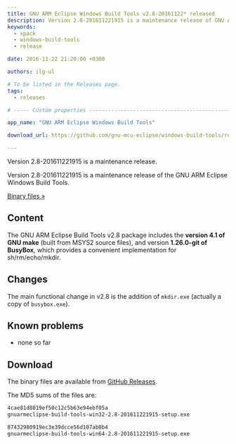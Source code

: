 ```yaml
---
title: GNU ARM Eclipse Windows Build Tools v2.8-20161122* released
description: Version 2.8-201611221915 is a maintenance release of GNU ARM Eclipse Windows Build Tools.
keywords:
  - xpack
  - windows-build-tools
  - release

date: 2016-11-22 21:20:00 +0300

authors: ilg-ul

# To be listed in the Releases page.
tags:
  - releases

# ----- Custom properties -----------------------------------------------------

app_name: "GNU ARM Eclipse Windows Build Tools"

download_url: https://github.com/gnu-mcu-eclipse/windows-build-tools/releases/tag/v2.8/

---
```


<head>
  <title>{frontMatter.title}</title>
  <meta property="og:title" content={frontMatter.title} />
</head>

Version 2.8-201611221915 is a maintenance release.

<!-- truncate -->

Version 2.8-201611221915 is a maintenance release of the GNU ARM Eclipse Windows Build Tools.

<!-- truncate -->

<p><a href={frontMatter.download_url}>Binary files »</a></p>

## Content

The GNU ARM Eclipse Build Tools v2.8 package includes the **version 4.1 of GNU make** (built from MSYS2 source files), and version **1.26.0-git of BusyBox**, which provides a convenient implementation for sh/rm/echo/mkdir.

## Changes

The main functional change in v2.8 is the addition of `mkdir.exe` (actually a copy of `busybox.exe`).

## Known problems

* none so far

## Download

The binary files are available from <a href={frontMatter.download_url}>GitHub Releases</a>.

The MD5 sums of the files are:

```txt
4cae81d8019ef50c12c5b63e94ebf05a
gnuarmeclipse-build-tools-win32-2.8-201611221915-setup.exe

87432980919ec3e39dcce56d107ab0b4
gnuarmeclipse-build-tools-win64-2.8-201611221915-setup.exe
```
